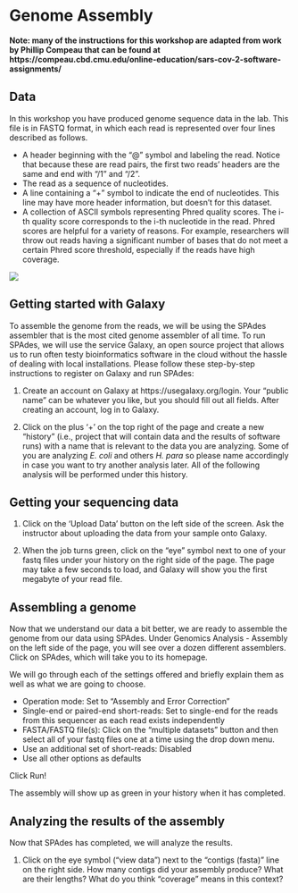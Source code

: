 # Genome Assembly {#assembly}

**Note: many of the instructions for this workshop are adapted from work by Phillip Compeau that can be found at https://compeau.cbd.cmu.edu/online-education/sars-cov-2-software-assignments/**

## Data

In this workshop you have produced genome sequence data in the lab.
This file is in FASTQ format, in which each read is represented over four lines described as follows.

- A header beginning with the “@” symbol and labeling the read. Notice that because these are read pairs, the first two reads’ headers are the same and end with “/1” and “/2”.
- The read as a sequence of nucleotides.
- A line containing a “+” symbol to indicate the end of nucleotides. This line may have more header information, but doesn’t for this dataset.
- A collection of ASCII symbols representing Phred quality scores. The i-th quality score corresponds to the i-th nucleotide in the read. Phred scores are helpful for a variety of reasons. For example, researchers will throw out reads having a significant number of bases that do not meet a certain Phred score threshold, especially if the reads have high coverage.

![](https://www.drive5.com/usearch/manual/fastq_fig.jpg)

## Getting started with Galaxy

To assemble the genome from the reads, we will be using the SPAdes assembler that is the most cited genome assembler of all time. 
To run SPAdes, we will use the service Galaxy, an open source project that allows us to run often testy bioinformatics software in the cloud without the hassle of dealing with local installations. 
Please follow these step-by-step instructions to register on Galaxy and run SPAdes:

1. Create an account on Galaxy at https://usegalaxy.org/login. 
Your “public name” can be whatever you like, but you should fill out all fields. After creating an account, log in to Galaxy.

2. Click on the plus '+' on the top right of the page and create a new "history" (i.e., project that will contain data and the results of software runs) with a name that is relevant to the data you are analyzing.
Some of you are analyzing *E. coli* and others *H. para* so please name accordingly in case you want to try another analysis later.
All of the following analysis will be performed under this history.

## Getting your sequencing data

1. Click on the 'Upload Data' button on the left side of the screen.
Ask the instructor about uploading the data from your sample onto Galaxy.

2. When the job turns green, click on the “eye” symbol next to one of your fastq files under your history on the right side of the page. The page may take a few seconds to load, and Galaxy will show you the first megabyte of your read file.

## Assembling a genome

Now that we understand our data a bit better, we are ready to assemble the genome from our data using SPAdes. 
Under Genomics Analysis - Assembly on the left side of the page, you will see over a dozen different assemblers. Click on SPAdes, which will take you to its homepage.

We will go through each of the settings offered and briefly explain them as well as what we are going to choose.

- Operation mode: Set to "Assembly and Error Correction"
- Single-end or paired-end short-reads: Set to single-end for the reads from this sequencer as each read exists independently
- FASTA/FASTQ file(s): Click on the "multiple datasets" button and then select all of your fastq files one at a time using the drop down menu. 
- Use an additional set of short-reads: Disabled
- Use all other options as defaults

Click Run!

The assembly will show up as green in your history when it has completed.

## Analyzing the results of the assembly

Now that SPAdes has completed, we will analyze the results. 

1. Click on the eye symbol ("view data") next to the "contigs (fasta)" line on the right side. How many contigs did your assembly produce? What are their lengths? What do you think "coverage" means in this context?